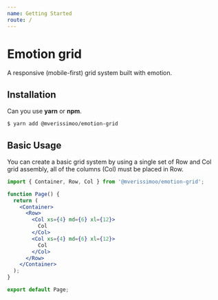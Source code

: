 ```yaml
---
name: Getting Started
route: /
---
```


# Emotion grid

A responsive (mobile-first) grid system built with emotion.

## Installation

Can you use **yarn** or **npm**.

```bash
$ yarn add @mverissimoo/emotion-grid
```

## Basic Usage

You can create a basic grid system by using a single set of Row and Col grid assembly, all of the columns (Col) must be placed in Row.

```jsx
import { Container, Row, Col } from '@mverissimoo/emotion-grid';

function Page() {
  return (
    <Container>
      <Row>
        <Col xs={4} md={6} xl={12}>
          Col
        </Col>
        <Col xs={4} md={6} xl={12}>
          Col
        </Col>
      </Row>
    </Container>
  );
}

export default Page;
```
